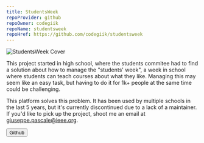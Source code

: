 ```yaml
---
title: StudentsWeek
repoProvider: github
repoOwner: codegiik
repoName: studentsweek
repoHref: https://github.com/codegiik/studentsweek
---
```



<Image
  src="/contents/students-week/cover.png"
  alt="StudentsWeek Cover"
  fullWidth={true}
/>

This project started in high school, where the students commitee had to find a solution about how to manage the
"students' week", a week in school where students can teach courses about what they like. Managing this may seem
like an easy task, but having to do it for 1k+ people at the same time could be challenging.

This platform solves this problem. It has been used by multiple schools in the last 5 years, but it's currently
discontinued due to a lack of a maintainer. If you'd like to pick up the project, shoot me an email at
[giuseppe.pascale@ieee.org](mailto:giuseppe.pascale@ieee.org).

<Button type="primary" href="https://github.com/codegiik/studentsweek">
  Github
  <Icon name="mdi:github" />
</Button>
